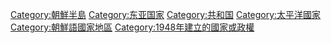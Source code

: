 {{Commons category|South Korea}}
{{Catmore}}

{{DEFAULTSORT:Korea, R.O.}}
[[Category:朝鮮半島|Category:朝鮮半島]]
[[Category:东亚国家|Category:东亚国家]]
[[Category:共和国|Category:共和国]]
[[Category:太平洋國家|Category:太平洋國家]]
[[Category:朝鮮語國家地區|Category:朝鮮語國家地區]]
[[Category:1948年建立的國家或政權|Category:1948年建立的國家或政權]]